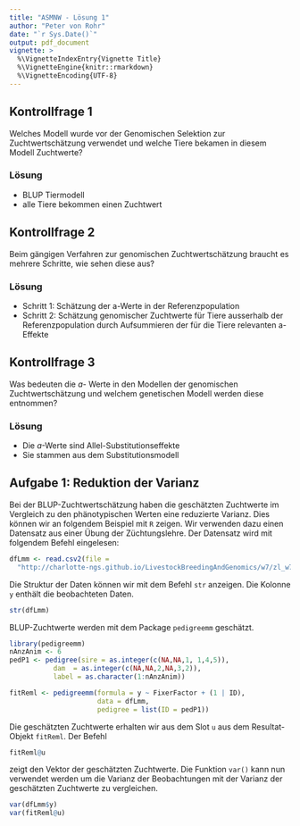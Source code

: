 ```yaml
---
title: "ASMNW - Lösung 1"
author: "Peter von Rohr"
date: "`r Sys.Date()`"
output: pdf_document
vignette: >
  %\VignetteIndexEntry{Vignette Title}
  %\VignetteEngine{knitr::rmarkdown}
  %\VignetteEncoding{UTF-8}
---
```


## Kontrollfrage 1

Welches Modell wurde vor der Genomischen Selektion zur Zuchtwertschätzung verwendet und welche Tiere bekamen in diesem Modell Zuchtwerte?

### Lösung
- BLUP Tiermodell
- alle Tiere bekommen einen Zuchtwert


## Kontrollfrage 2

Beim gängigen Verfahren zur genomischen Zuchtwertschätzung braucht es mehrere Schritte, wie sehen diese aus?

### Lösung
- Schritt 1: Schätzung der a-Werte in der Referenzpopulation
- Schritt 2: Schätzung genomischer Zuchtwerte für Tiere ausserhalb der Referenzpopulation durch Aufsummieren der für die Tiere relevanten a-Effekte


## Kontrollfrage 3

Was bedeuten die $a$- Werte in den Modellen der genomischen Zuchtwertschätzung und welchem genetischen Modell werden diese entnommen?

### Lösung
- Die $a$-Werte sind Allel-Substitutionseffekte
- Sie stammen aus dem Substitutionsmodell


## Aufgabe 1: Reduktion der Varianz
Bei der BLUP-Zuchtwertschätzung haben die geschätzten Zuchtwerte im Vergleich zu den phänotypischen Werten eine reduzierte Varianz. Dies können wir an folgendem Beispiel mit `R` zeigen. Wir verwenden dazu einen Datensatz aus einer Übung der Züchtungslehre. Der Datensatz wird mit folgendem Befehl eingelesen:

```r
dfLmm <- read.csv2(file =
  "http://charlotte-ngs.github.io/LivestockBreedingAndGenomics/w7/zl_w7_u5_DataLmm.csv")
```

Die Struktur der Daten können wir mit dem Befehl `str` anzeigen. Die Kolonne `y` enthält die beobachteten Daten. 

```r
str(dfLmm)
```

BLUP-Zuchtwerte werden mit dem Package `pedigreemm` geschätzt.

```r
library(pedigreemm)
nAnzAnim <- 6
pedP1 <- pedigree(sire = as.integer(c(NA,NA,1, 1,4,5)),
           dam  = as.integer(c(NA,NA,2,NA,3,2)),
           label = as.character(1:nAnzAnim))

fitReml <- pedigreemm(formula = y ~ FixerFactor + (1 | ID),
                      data = dfLmm,
                      pedigree = list(ID = pedP1))
```

Die geschätzten Zuchtwerte erhalten wir aus dem Slot `u` aus dem Resultat-Objekt `fitReml`. Der Befehl 

```r
fitReml@u
```

zeigt den Vektor der geschätzten Zuchtwerte. Die Funktion `var()` kann nun verwendet werden um die Varianz der Beobachtungen mit der Varianz der geschätzten Zuchtwerte zu vergleichen.

```r
var(dfLmm$y)
var(fitReml@u)
```






